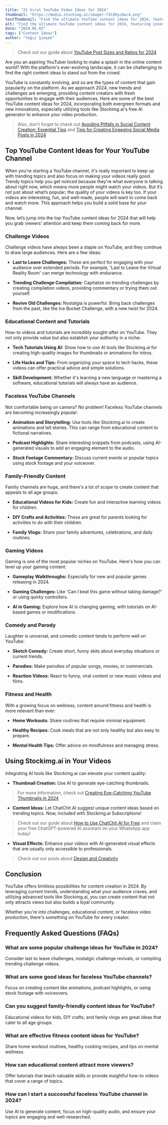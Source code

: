 ```yaml
---
title: "21 Viral YouTube Video Ideas for 2024"
thumbnail: "https://media.stockimg.ai/image/-f3CXKyc6wc4.png"
textThumbnail: "Find the ultimate YouTube content ideas for 2024, featuring innovative video concepts that will keep viewers coming back for more."
alt: "Find the ultimate YouTube content ideas for 2024, featuring innovative video concepts that will keep viewers coming back for more."
date: "2024.05.03"
tags: ["Content Ideas"]
author: "Yağız Şimşek"
---
```


<CustomImage
   src="https://media.stockimg.ai/image/-f3CXKyc6wc4.png"
   alt="youtube studio camera"
/>

> Check out our guide about [YouTube Post Sizes and Ratios for 2024](https://stockimg.ai/blog/design/youtube-post-sizes-and-ratios)

Are you an aspiring YouTuber looking to make a splash in the online content world? With the platform's ever-evolving landscape, it can be challenging to find the right content ideas to stand out from the crowd.

YouTube is constantly evolving, and so are the types of content that gain popularity on the platform. As we approach 2024, new trends and challenges are emerging, providing content creators with fresh opportunities to engage with their audiences. Here are some of the best YouTube content ideas for 2024, incorporating both evergreen formats and new innovations, especially utilizing tools like Stockimg.ai's free AI generator to enhance your video production.

> Also, don't forget to check out [Avoiding Pitfalls in Social Content Creation: Essential Tips](https://stockimg.ai/blog/design-and-creativity/avoiding-pitfalls-in-social-content-creation) and [Tips for Creating Engaging Social Media Posts in 2024](https://stockimg.ai/blog/design-and-creativity/tips-for-creating-engaging-social-media-posts)

## Top YouTube Content Ideas for Your YouTube Channel

When you're starting a YouTube channel, it's really important to keep up with trending topics and also focus on making your videos really good. Trendy topics help you get noticed because they're what everyone is talking about right now, which means more people might watch your videos. But it’s not just about what’s popular; the quality of your videos is key too. If your videos are interesting, fun, and well-made, people will want to come back and watch more. This approach helps you build a solid base for your channel.

Now, let’s jump into the top YouTube content ideas for 2024 that will help you grab viewers' attention and keep them coming back for more.

### **Challenge Videos**

<CustomImage
   src="https://raw.githubusercontent.com/Abdurrahman-Subh/mdx-blog/main/images/tug-war.png"
   alt="Challenge Videos"
/>

Challenge videos have always been a staple on YouTube, and they continue to draw large audiences. Here are a few ideas:

   - **Last to Leave Challenges:** These are perfect for engaging with your audience over extended periods. For example, 'Last to Leave the Virtual Reality Room' can merge technology with endurance.

   - **Trending Challenge Compilation:** Capitalize on trending challenges by creating compilation videos, providing commentary or trying them out yourself.

   - **Revive Old Challenges:** Nostalgia is powerful. Bring back challenges from the past, like the Ice Bucket Challenge, with a new twist for 2024.

### **Educational Content and Tutorials**

<CustomImage
   src="https://media.stockimg.ai/image/2_VL_F8Tw1CH.png"
   alt="disney style teacher"
/>

How-to videos and tutorials are incredibly sought-after on YouTube. They not only provide value but also establish your authority in a niche:

   - **Tech Tutorials Using AI:** Show how to use AI tools like Stockimg.ai for creating high-quality images for thumbnails or animations for intros.

   - **Life Hacks and Tips:** From organizing your space to tech hacks, these videos can offer practical advice and simple solutions.

   - **Skill Development:** Whether it's learning a new language or mastering a software, educational tutorials will always have an audience.

### **Faceless YouTube Channels**

<CustomImage
   src="https://media.stockimg.ai/image/rTffCNoUpYwQ.png"
   alt="storyteller"
/>

Not comfortable being on camera? No problem! Faceless YouTube channels are becoming increasingly popular:

   - **Animation and Storytelling:** Use tools like Stockimg.ai to create animations and tell stories. This can range from educational content to fictional narratives.

   - **Podcast Highlights:** Share interesting snippets from podcasts, using AI-generated visuals to add an engaging element to the audio.

   - **Stock Footage Commentary:** Discuss current events or popular topics using stock footage and your voiceover.

### **Family-Friendly Content**

<CustomImage
   src="https://media.stockimg.ai/image/f0YEkmVSPcaP.png"
   alt="pixar like family living room"
/>

Family channels are huge, and there's a lot of scope to create content that appeals to all age groups:

   - **Educational Videos for Kids:** Create fun and interactive learning videos for children.

   - **DIY Crafts and Activities:** These are great for parents looking for activities to do with their children.

   - **Family Vlogs:** Share your family adventures, celebrations, and daily routines.

### **Gaming Videos**

<CustomImage
   src="https://media.stockimg.ai/image/MMynr1v-y_s5.png"
   alt="gamer girl"
/>

Gaming is one of the most popular niches on YouTube. Here's how you can level up your gaming content:

   - **Gameplay Walkthroughs:** Especially for new and popular games releasing in 2024.

   - **Gaming Challenges:** Like 'Can I beat this game without taking damage?' or using quirky controllers.

   - **AI in Gaming:** Explore how AI is changing gaming, with tutorials on AI-based games or modifications.

### **Comedy and Parody**

<CustomImage
   src="https://media.stockimg.ai/image/xn4dR5tCXuBk.png"
   alt="ape gangster"
/>

Laughter is universal, and comedic content tends to perform well on YouTube:

   - **Sketch Comedy:** Create short, funny skits about everyday situations or current trends.

   - **Parodies:** Make parodies of popular songs, movies, or commercials.

   - **Reaction Videos:** React to funny, viral content or new music videos and films.

### **Fitness and Health**

<CustomImage
   src="https://media.stockimg.ai/image/8YzdTEteJEJP.png"
   alt="beautiful, skinny young girl. with a little bit curly, bright yellow hair. with blue eyes. big top and bottom lips, a straight nose. without any make-up. wearing leggings and fitness tops. with giant tits. inside a gym. In full size with the whole body in the frame"
/>

With a growing focus on wellness, content around fitness and health is more relevant than ever:

   - **Home Workouts:** Share routines that require minimal equipment.

   - **Healthy Recipes:** Cook meals that are not only healthy but also easy to prepare.

   - **Mental Health Tips:** Offer advice on mindfulness and managing stress.

## Using Stockimg.ai in Your Videos

<CustomImage
   src="https://raw.githubusercontent.com/Abdurrahman-Subh/mdx-blog/main/images/stockimg-text.jpeg"
   alt="Best YouTube Channel Content Ideas for 2024"
/>

Integrating AI tools like Stockimg.ai can elevate your content quality:

   - **Thumbnail Creation:** Use AI to generate eye-catching thumbnails.

> For more information, check out [Creating Eye-Catching YouTube Thumbnails in 2024](https://stockimg.ai/blog/design/how-to-create-youtube-thumbnails)

   - **Content Ideas:** Let ChatChit AI suggest unique content ideas based on trending topics. Now, included with Stockimg.ai Subscriptions!

> Check out our guide about [How to Use ChatChit AI for Free](https://stockimg.ai/blog/ai-and-technology/how-to-use-chatchit-ai-for-free) and claim your free ChatGPT-powered AI assistant on your WhatsApp app today!

   - **Visual Effects:** Enhance your videos with AI-generated visual effects that are usually only accessible to professionals.

> Check out our posts about [Design and Creativity](https://stockimg.ai/blog/design-and-creativity)

## Conclusion

YouTube offers limitless possibilities for content creation in 2024. By leveraging current trends, understanding what your audience craves, and utilizing advanced tools like Stockimg.ai, you can create content that not only attracts views but also builds a loyal community. 

Whether you're into challenges, educational content, or faceless video production, there's something on YouTube for every creator.

## Frequently Asked Questions (FAQs)

### What are some popular challenge ideas for YouTube in 2024?

Consider last to leave challenges, nostalgic challenge revivals, or compiling trending challenge videos.

### What are some good ideas for faceless YouTube channels?

Focus on creating content like animations, podcast highlights, or using stock footage with voiceovers.

### Can you suggest family-friendly content ideas for YouTube?

Educational videos for kids, DIY crafts, and family vlogs are great ideas that cater to all age groups.

### What are effective fitness content ideas for YouTube?

Share home workout routines, healthy cooking recipes, and tips on mental wellness.

### How can educational content attract more viewers?

Offer tutorials that teach valuable skills or provide insightful how-to videos that cover a range of topics.

### How can I start a successful faceless YouTube channel in 2024?

Use AI to generate content, focus on high-quality audio, and ensure your topics are engaging and well-researched.